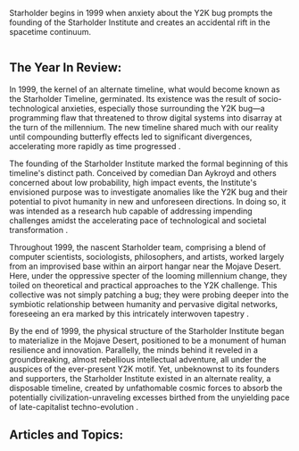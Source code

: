 Starholder begins in 1999 when anxiety about the Y2K bug prompts the founding of the Starholder Institute and creates an accidental rift in the spacetime continuum.

<img src="https://www.blockstar.com/wp-content/uploads/2024/02/Starholder_Library.png" alt="" />

## The Year In Review:
In 1999, the kernel of an alternate timeline, what would become known as the Starholder Timeline, germinated. Its existence was the result of socio-technological anxieties, especially those surrounding the Y2K bug—a programming flaw that threatened to throw digital systems into disarray at the turn of the millennium. The new timeline shared much with our reality until compounding butterfly effects led to significant divergences, accelerating more rapidly as time progressed .

The founding of the Starholder Institute marked the formal beginning of this timeline's distinct path. Conceived by comedian Dan Aykroyd and others concerned about low probability, high impact events, the Institute's envisioned purpose was to investigate anomalies like the Y2K bug and their potential to pivot humanity in new and unforeseen directions. In doing so, it was intended as a research hub capable of addressing impending challenges amidst the accelerating pace of technological and societal transformation .

Throughout 1999, the nascent Starholder team, comprising a blend of computer scientists, sociologists, philosophers, and artists, worked largely from an improvised base within an airport hangar near the Mojave Desert. Here, under the oppressive specter of the looming millennium change, they toiled on theoretical and practical approaches to the Y2K challenge. This collective was not simply patching a bug; they were probing deeper into the symbiotic relationship between humanity and pervasive digital networks, foreseeing an era marked by this intricately interwoven tapestry .

By the end of 1999, the physical structure of the Starholder Institute began to materialize in the Mojave Desert, positioned to be a monument of human resilience and innovation. Parallelly, the minds behind it reveled in a groundbreaking, almost rebellious intellectual adventure, all under the auspices of the ever-present Y2K motif. Yet, unbeknownst to its founders and supporters, the Starholder Institute existed in an alternate reality, a disposable timeline, created by unfathomable cosmic forces to absorb the potentially civilization-unraveling excesses birthed from the unyielding pace of late-capitalist techno-evolution .

## Articles and Topics:

